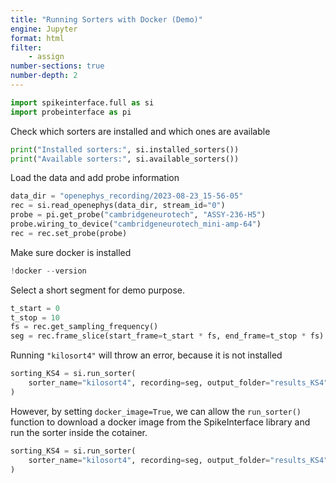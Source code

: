 ```yaml
---
title: "Running Sorters with Docker (Demo)"
engine: Jupyter
format: html
filter:
    - assign
number-sections: true
number-depth: 2
---
```


```python
import spikeinterface.full as si
import probeinterface as pi
```

Check which sorters are installed and which ones are available
```python
print("Installed sorters:", si.installed_sorters())
print("Available sorters:", si.available_sorters())
```

Load the data and add probe information
```python
data_dir = "openephys_recording/2023-08-23_15-56-05"
rec = si.read_openephys(data_dir, stream_id="0")
probe = pi.get_probe("cambridgeneurotech", "ASSY-236-H5")
probe.wiring_to_device("cambridgeneurotech_mini-amp-64")
rec = rec.set_probe(probe)
```

Make sure docker is installed
```python
!docker --version
```

Select a short segment for demo purpose.
```python
t_start = 0
t_stop = 10
fs = rec.get_sampling_frequency()
seg = rec.frame_slice(start_frame=t_start * fs, end_frame=t_stop * fs)
```

Running `"kilosort4"` will throw an error, because it is not installed
```python
sorting_KS4 = si.run_sorter(
    sorter_name="kilosort4", recording=seg, output_folder="results_KS4"
)
```

However, by setting `docker_image=True`, we can allow the `run_sorter()` function to download a docker image from the SpikeInterface library and run the sorter inside the cotainer.
```python
sorting_KS4 = si.run_sorter(
    sorter_name="kilosort4", recording=seg, output_folder="results_KS4", docker_image=True, delete_container_files=False
)
```